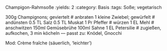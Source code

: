 Champigon-Rahmsoße
:yields: 2
:category: Basis
:tags: Soße; vegetarisch

300g Champignons; geviertelt
# anbraten
1 kleine Zwiebel; gewürfelt
# andünsten
0.5 TL Salz
0.5 TL Muskat
1 Pr Pfeffer
# würzen
1 EL Mehl
# anschwitzen
150ml Gemüsebrühe
100ml Sahne
1 EL Petersilie
# zugießen, aufkochen, 3 min köcheln
---
passt zu: Knödel, Gnocchi

Mod: Crème fraîche (säuerlich, 'leichter')



